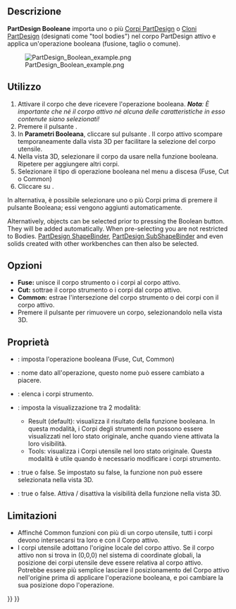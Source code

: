 <languages/>

{{Docnav/it
|[[PartDesign_SubtractiveWedge/it|Cuneo sottrattivo]]
|[[PartDesign_Fillet/it|Raccordo]]
|[[PartDesign_Workbench/it|PartDesign]]
|IconL=PartDesign_SubtractiveWedge.svg
|IconR=PartDesign_Fillet.svg
|IconC=Workbench_PartDesign.svg
}}

{{GuiCommand/it
|Name=PartDesign Boolean
|Name/it=Operazione booleana
|MenuLocation=Part Design → Operazione booleana
|Workbenches=[[PartDesign_Workbench/it|PartDesign]]
|Version=0.17
}}

<span id="Description"></span>
==Descrizione==

'''PartDesign Booleane''' importa uno o più [[PartDesign_Body|Corpi PartDesign]] o [[PartDesign_Clone|Cloni PartDesign]] (designati come "tool bodies") nel corpo PartDesign attivo e applica un'operazione booleana (fusione, taglio o comune).

[[File:PartDesign_Boolean_example.png|none]]

{{Caption|A sinistra il corpo attivo (A) con i corpi utensile (B) e (C); a destra il risultato dopo un taglio booleano.}}

<span id="Usage"></span>
==Utilizzo==

<div class="mw-translate-fuzzy">
# Attivare il corpo che deve ricevere l'operazione booleana. '''''Nota''': È importante che né il corpo attivo né alcuna delle caratteristiche in esso contenute siano selezionati!''
# Premere il pulsante {{KEY|[[Image:PartDesign_Boolean.svg|24px]] '''Booleana'''}}.
# In '''Parametri Booleana''', cliccare sul pulsante {{KEY|Aggiungi corpo}}. Il corpo attivo scompare temporaneamente dalla vista 3D per facilitare la selezione del corpo utensile.
# Nella vista 3D, selezionare il corpo da usare nella funzione booleana. Ripetere per aggiungere altri corpi.
# Selezionare il tipo di operazione booleana nel menu a discesa (Fuse, Cut o Common)
# Cliccare su {{KEY|OK}}.
In alternativa, è possibile selezionare uno o più Corpi prima di premere il pulsante Booleana; essi vengono aggiunti automaticamente.
</div>

Alternatively, objects can be selected prior to pressing the Boolean button. They will be added automatically. When pre-selecting you are not restricted to Bodies. [[PartDesign_ShapeBinder|PartDesign ShapeBinder]], [[PartDesign_SubShapeBinder|PartDesign SubShapeBinder]] and even solids created with other workbenches can then also be selected.

<span id="Options"></span>
== Opzioni ==

<div class="mw-translate-fuzzy">
* '''Fuse:''' unisce il corpo strumento o i corpi al corpo attivo.
* '''Cut:''' sottrae il corpo strumento o i corpi dal corpo attivo.
* '''Common:''' estrae l'intersezione del corpo strumento o dei corpi con il corpo attivo.
* Premere il pulsante {{KEY|Rimuovi corpo}} per rimuovere un corpo, selezionandolo nella vista 3D.
</div>

<span id="Properties"></span>
== Proprietà ==

<div class="mw-translate-fuzzy">
* {{PropertyData/it|Type}}: imposta l'operazione booleana (Fuse, Cut, Common)
* {{PropertyData/it|Label}}: nome dato all'operazione, questo nome può essere cambiato a piacere.
* {{PropertyData/it|Group}}: elenca i corpi strumento.
* {{PropertyView/it|Display}}: imposta la visualizzazione tra 2 modalità:
** Result (default): visualizza il risultato della funzione booleana. In questa modalità, i Corpi degli strumenti non possono essere visualizzati nel loro stato originale, anche quando viene attivata la loro visibilità.
** Tools: visualizza i Corpi utensile nel loro stato originale. Questa modalità è utile quando è necessario modificare i corpi strumento.
* {{PropertyView/it|Selectable}}: true o false. Se impostato su false, la funzione non può essere selezionata nella vista 3D.
* {{PropertyView/it|Visibility}}: true o false. Attiva / disattiva la visibilità della funzione nella vista 3D.
</div>

<span id="Limitations"></span>
==Limitazioni==

<div class="mw-translate-fuzzy">
* Affinché Common funzioni con più di un corpo utensile, tutti i corpi devono intersecarsi tra loro e con il Corpo attivo.
* I corpi utensile adottano l'origine locale del corpo attivo. Se il corpo attivo non si trova in (0,0,0) nel sistema di coordinate globali, la posizione dei corpi utensile deve essere relativa al corpo attivo. Potrebbe essere più semplice lasciare il posizionamento del Corpo attivo nell'origine prima di applicare l'operazione booleana, e poi cambiare la sua posizione dopo l'operazione.
</div>


{{Docnav/it
|[[PartDesign_SubtractiveWedge/it|Cuneo sottrattivo]]
|[[PartDesign_Fillet/it|Raccordo]]
|[[PartDesign_Workbench/it|PartDesign]]
|IconL=PartDesign_SubtractiveWedge.svg
|IconR=PartDesign_Fillet.svg
|IconC=Workbench_PartDesign.svg
}}

{{PartDesign Tools navi{{#translation:}}}}
{{Userdocnavi{{#translation:}}}}